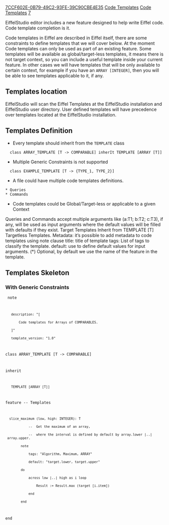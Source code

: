 [[Property:uuid|7CCF602E-0B79-49C2-93FE-39C90CBE4E35]]
[[Property:link_title|Code Templates]]
[[Property:title|Code Templates]]
[[Property:weight|7]]

EiffelStudio editor includes a new feature designed to help write Eiffel code. Code template completion is it.

Code templates in Eiffel are described in Eiffel itself, there are some constraints to define templates that we will cover below. At the moment Code templates can only be used as part of an existing feature. Some templates will be available as global/target-less templates, it means there is not target context, so you can include a useful template inside your current feature. In other cases we will have templates that will be only available to certain context, for example if you have an <code>ARRAY [INTEGER]</code>, then you will be able to see templates applicable to it, if any.


<span id="templates_location"></span> 
==Templates location==

EiffelStudio will scan the Eiffel Templates at the EiffelStudio installation and EiffelStudio user directory.
User defined templates will have precedence over templates located at the EiffelStudio installation.


<span id="templates_definition"></span> 
==Templates Definition==

* Every template should inherit from the <code>TEMPLATE</code> class
   class ARRAY_TEMPLATE [T -> COMPARABLE] inherIt TEMPLATE [ARRAY [T]] 
* Multiple Generic Constraints is not supported
   class EXAMPLE_TEMPLATE [T -> {TYPE_1, TYPE_2}]
* A file could have multiple code templates definitions.
 * Queries 
 * Commands
* Code templates could be Global/Target-less or applicable to a given Context
Queries and Commands accept multiple arguments like (a:T1; b:T2; c:T3), if any, will be used as input arguments where the default values will be filled with defaults if they exist.
Target Templates
Inherit from TEMPLATE [T]
Targetless Templates.
Metadata: it’s possible to add metadata to code templates using note clause 
title: title of template   
tags: List of tags to classify the template. 
default: use to define default values for input arguments. 
(*) Optional, by default we use the name of the feature in the template.



<span id="templates_skeleton"></span> 
==Templates Skeleton==

===With Generic Constraints===

<code>
note
    description: "[
        Code templates for Arrays of COMPARABLES.
    ]"
    template_version: "1.0"


class ARRAY_TEMPLATE [T -> COMPARABLE]

inherit
    
    TEMPLATE [ARRAY [T]]

feature  -- Templates

   slice_maximum (low, high: INTEGER): T
             --  Get the maximum of an array, 
             --  where the interval is defined by default by array.lower |..| array.upper.
         note
             tags: "Algorithm, Maximum, ARRAY"
             default: "target.lower, target.upper"
         do
             across low |..| high as i loop
                 Result := Result.max (target [i.item])
             end
         end  
end  
</code>






